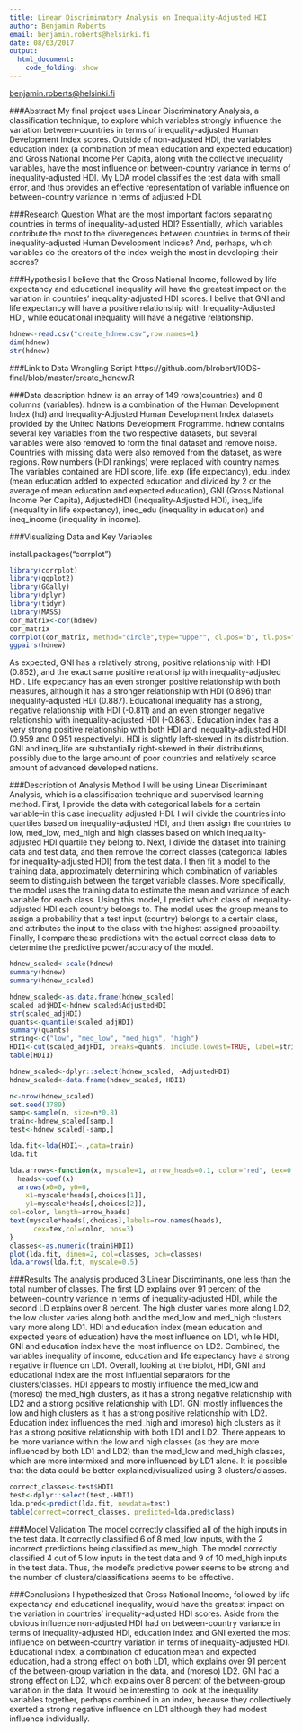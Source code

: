 ```yaml
---
title: Linear Discriminatory Analysis on Inequality-Adjusted HDI
author: Benjamin Roberts
email: benjamin.roberts@helsinki.fi
date: 08/03/2017
output:
  html_document:
    code_folding: show
---
```

<benjamin.roberts@helsinki.fi>

###Abstract
My final project uses Linear Discriminatory Analysis, a classification technique, to explore which variables strongly influence the variation between-countries in terms of inequality-adjusted Human Development Index scores. Outside of non-adjusted HDI, the variables education index (a combination of mean education and expected education) and Gross National Income Per Capita, along with the collective inequality variables, have the most influence on between-country variance in terms of inequality-adjusted HDI. My LDA model classifies the test data with small error, and thus provides an effective representation of variable influence on between-country variance in terms of adjusted HDI. 

###Research Question
What are the most important factors separating countries in terms of inequality-adjusted HDI? Essentially, which variables contribute the most to the diveregences between countries in terms of their inequality-adjusted Human Development Indices? And, perhaps, which variables do the creators of the index weigh the most in developing their scores?

###Hypothesis
I believe that the Gross National Income, followed by life expectancy and educational inequality will have the greatest impact on the variation in countries' inequality-adjusted HDI scores. I belive that GNI and life expectancy will have a positive relationship with Inequality-Adjusted HDI, while educational inequality will have a negative relationship.

```r
hdnew<-read.csv("create_hdnew.csv",row.names=1)
dim(hdnew)
str(hdnew)
```

###Link to Data Wrangling Script
https://github.com/blrobert/IODS-final/blob/master/create_hdnew.R

###Data description
hdnew is an array of 149 rows(countries) and 8 columns (variables). hdnew is a combination of the Human Development Index (hd) and Inequality-Adjusted Human Development Index datasets provided by the United Nations Development Programme. hdnew contains several key variables from the two respective datasets, but several variables were also removed to form the final dataset and remove noise. Countries with missing data were also removed from the dataset, as were regions. Row numbers (HDI rankings) were replaced with country names. The variables contained are HDI score, life_exp (life expectancy), edu_index (mean education added to expected education and divided by 2 or the average of mean education and expected education), GNI (Gross National Income Per Capita), AdjustedHDI (Inequality-Adjusted HDI), ineq_life (inequality in life expectancy), ineq_edu (inequality in education) and ineq_income (inequality in income).

###Visualizing Data and Key Variables

install.packages("corrplot")
```r
library(corrplot)
library(ggplot2)
library(GGally)
library(dplyr)
library(tidyr)
library(MASS)
cor_matrix<-cor(hdnew)
cor_matrix
corrplot(cor_matrix, method="circle",type="upper", cl.pos="b", tl.pos="d", tl.cex = 0.6 )
ggpairs(hdnew)
```

As expected, GNI has a relatively strong, positive relationship with HDI (0.852), and the exact same positive relationship with inequality-adjusted HDI. Life expectancy has an even stronger positive relationship with both measures, although it has a stronger relationship with HDI (0.896) than inequality-adjusted HDI (0.887). Educational inequality has a strong, negative relationship with HDI (-0.811) and an even stronger negative relationship with inequality-adjusted HDI (-0.863). Education index has a very strong positive relationship with both HDI and inequality-adjusted HDI (0.959 and 0.951 respectively). HDI is slightly left-skewed in its distribution. GNI and ineq_life are substantially right-skewed in their distributions, possibly due to the large amount of poor countries and relatively scarce amount of advanced developed nations.

###Description of Analysis Method
I will be using Linear Discriminant Analysis, which is a classification technique and supervised learning method. First, I provide the data with categorical labels for a certain variable--in this case inequality adjusted HDI. I will divide the countries into quartiles based on inequality-adjusted HDI, and then assign the countries to low, med_low, med_high and high classes based on which inequality-adjusted HDI quartile they belong to. Next, I divide the dataset into training data and test data, and then remove the correct classes (categorical lables for inequality-adjusted HDI) from the test data. I then fit a model to the training data, approximately determining which combination of variables seem to distinguish between the target variable classes. More specifically, the model uses the training data to estimate the mean and variance of each variable for each class. Using this model, I predict which class of inequality-adjusted HDI each country belongs to. The model uses the group means to assign a probability that a test input (country) belongs to a certain class, and attributes the input to the class with the highest assigned probability. Finally, I compare these predictions with the actual correct class data to determine the predictive power/accuracy of the model.

```r

hdnew_scaled<-scale(hdnew)
summary(hdnew)
summary(hdnew_scaled)
```

```r
hdnew_scaled<-as.data.frame(hdnew_scaled)
scaled_adjHDI<-hdnew_scaled$AdjustedHDI
str(scaled_adjHDI)
quants<-quantile(scaled_adjHDI)
summary(quants)
string<-c("low", "med_low", "med_high", "high")
HDI1<-cut(scaled_adjHDI, breaks=quants, include.lowest=TRUE, label=string)
table(HDI1)
```


```r
hdnew_scaled<-dplyr::select(hdnew_scaled, -AdjustedHDI)
hdnew_scaled<-data.frame(hdnew_scaled, HDI1)
```


```r
n<-nrow(hdnew_scaled)
set.seed(1789)
samp<-sample(n, size=n*0.8)
train<-hdnew_scaled[samp,]
test<-hdnew_scaled[-samp,]
```

```r
lda.fit<-lda(HDI1~.,data=train)
lda.fit
```

```r
lda.arrows<-function(x, myscale=1, arrow_heads=0.1, color="red", tex=0.75, choices=c(1,2)){
  heads<-coef(x)
  arrows(x0=0, y0=0,
    x1=myscale*heads[,choices[1]],
    y1=myscale*heads[,choices[2]],
col=color, length=arrow_heads)
text(myscale*heads[,choices],labels=row.names(heads),
      cex=tex,col=color, pos=3)
}
classes<-as.numeric(train$HDI1)
plot(lda.fit, dimen=2, col=classes, pch=classes)
lda.arrows(lda.fit, myscale=0.5)
```

###Results
The analysis produced 3 Linear Discriminants, one less than the total number of classes. The first LD explains over 91 percent of the between-country variance in terms of inequality-adjusted HDI, while the second LD explains over 8 percent. The high cluster varies more along LD2, the low cluster varies along both and the med_low and med_high clusters vary more along LD1. HDI and education index (mean education and expected years of education) have the most influence on LD1, while HDI, GNI and education index have the most influence on LD2. Combined, the variables inequality of income, education and life expectancy have a strong negative influence on LD1. Overall, looking at the biplot, HDI, GNI and educational index are the most influential separators for the clusters/classes. HDI appears to mostly influence the med_low and (moreso) the med_high clusters, as it has a strong negative relationship with LD2 and a strong positive relationship with LD1. GNI mostly influences the low and high clusters as it has a strong positive relationship with LD2. Education index influences the med_high and (moreso) high clusters as it has a strong positive relationship with both LD1 and LD2. There appears to be more variance within the low and high classes (as they are more influenced by both LD1 and LD2) than the med_low and med_high classes, which are more intermixed and more influenced by LD1 alone. It is possible that the data could be better explained/visualized using 3 clusters/classes. 

```r
correct_classes<-test$HDI1
test<-dplyr::select(test,-HDI1)
lda.pred<-predict(lda.fit, newdata=test)
table(correct=correct_classes, predicted=lda.pred$class)
```

###Model Validation
The model correctly classified all of the high inputs in the test data. It correctly classified 6 of 8 med_low inputs, with the 2 incorrect predictions being classified as mew_high. The model correctly classified 4 out of 5 low inputs in the test data and 9 of 10 med_high inputs in the test data. Thus, the model's predictive power seems to be strong and the number of clusters/classifications seems to be effective. 

###Conclusions
I hypothesized that Gross National Income, followed by life expectancy and educational inequality, would have the greatest impact on the variation in countries' inequality-adjusted HDI scores. Aside from the obvious influence non-adjusted HDI had on between-country variance in terms of inequality-adjusted HDI, education index and GNI exerted the most influence on between-country variation in terms of inequality-adjusted HDI. Educational index, a combination of education mean and expected education, had a strong effect on both LD1, which explains over 91 percent of the between-group variation in the data, and (moreso) LD2. GNI had a strong effect on LD2, which explains over 8 percent of the between-group variation in the data. It would be interesting to look at the inequality variables together, perhaps combined in an index, because they collectively exerted a strong negative influence on LD1 although they had modest influence individually. 